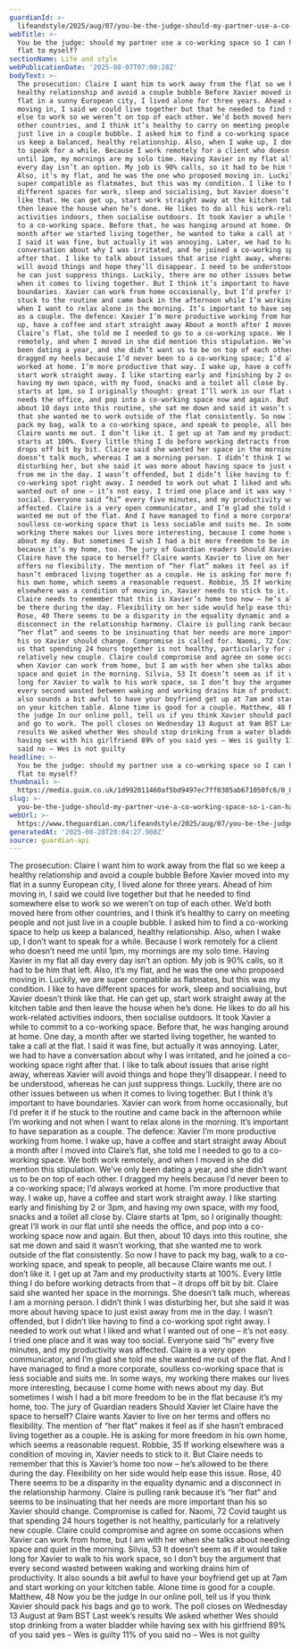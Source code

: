 ```yaml
---
guardianId: >-
  lifeandstyle/2025/aug/07/you-be-the-judge-should-my-partner-use-a-co-working-space-so-i-can-have-our-flat-to-myself
webTitle: >-
  You be the judge: should my partner use a co-working space so I can have our
  flat to myself?
sectionName: Life and style
webPublicationDate: '2025-08-07T07:00:28Z'
bodyText: >-
  The prosecution: Claire I want him to work away from the flat so we keep a
  healthy relationship and avoid a couple bubble Before Xavier moved into my
  flat in a sunny European city, I lived alone for three years. Ahead of him
  moving in, I said we could live together but that he needed to find somewhere
  else to work so we weren’t on top of each other. We’d both moved here from
  other countries, and I think it’s healthy to carry on meeting people and not
  just live in a couple bubble. I asked him to find a co-working space to help
  us keep a balanced, healthy relationship. Also, when I wake up, I don’t want
  to speak for a while. Because I work remotely for a client who doesn’t need me
  until 1pm, my mornings are my solo time. Having Xavier in my flat all day
  every day isn’t an option. My job is 90% calls, so it had to be him that left.
  Also, it’s my flat, and he was the one who proposed moving in. Luckily, we are
  super compatible as flatmates, but this was my condition. I like to have
  different spaces for work, sleep and socialising, but Xavier doesn’t think
  like that. He can get up, start work straight away at the kitchen table and
  then leave the house when he’s done. He likes to do all his work-related
  activities indoors, then socialise outdoors. It took Xavier a while to commit
  to a co-working space. Before that, he was hanging around at home. One day, a
  month after we started living together, he wanted to take a call at the flat.
  I said it was fine, but actually it was annoying. Later, we had to have a
  conversation about why I was irritated, and he joined a co-working space right
  after that. I like to talk about issues that arise right away, whereas Xavier
  will avoid things and hope they’ll disappear. I need to be understood, whereas
  he can just suppress things. Luckily, there are no other issues between us
  when it comes to living together. But I think it’s important to have
  boundaries. Xavier can work from home occasionally, but I’d prefer it if he
  stuck to the routine and came back in the afternoon while I’m working and not
  when I want to relax alone in the morning. It’s important to have separation
  as a couple. The defence: Xavier I’m more productive working from home. I wake
  up, have a coffee and start straight away About a month after I moved into
  Claire’s flat, she told me I needed to go to a co-working space. We both work
  remotely, and when I moved in she did mention this stipulation. We’ve only
  been dating a year, and she didn’t want us to be on top of each other. I
  dragged my heels because I’d never been to a co-working space; I’d always
  worked at home. I’m more productive that way. I wake up, have a coffee and
  start work straight away. I like starting early and finishing by 2 or 3pm, and
  having my own space, with my food, snacks and a toilet all close by. Claire
  starts at 1pm, so I originally thought: great I’ll work in our flat until she
  needs the office, and pop into a co-working space now and again. But then,
  about 10 days into this routine, she sat me down and said it wasn’t working,
  that she wanted me to work outside of the flat consistently. So now I have to
  pack my bag, walk to a co-working space, and speak to people, all because
  Claire wants me out. I don’t like it. I get up at 7am and my productivity
  starts at 100%. Every little thing I do before working detracts from that – it
  drops off bit by bit. Claire said she wanted her space in the mornings. She
  doesn’t talk much, whereas I am a morning person. I didn’t think I was
  disturbing her, but she said it was more about having space to just exist away
  from me in the day. I wasn’t offended, but I didn’t like having to find a
  co-working spot right away. I needed to work out what I liked and what I
  wanted out of one – it’s not easy. I tried one place and it was way too
  social. Everyone said “hi” every five minutes, and my productivity was
  affected. Claire is a very open communicator, and I’m glad she told me she
  wanted me out of the flat. And I have managed to find a more corporate,
  soulless co-working space that is less sociable and suits me. In some ways, my
  working there makes our lives more interesting, because I come home with news
  about my day. But sometimes I wish I had a bit more freedom to be in the flat
  because it’s my home, too. The jury of Guardian readers Should Xavier let
  Claire have the space to herself? Claire wants Xavier to live on her terms and
  offers no flexibility. The mention of “her flat” makes it feel as if she
  hasn’t embraced living together as a couple. He is asking for more freedom in
  his own home, which seems a reasonable request. Robbie, 35 If working
  elsewhere was a condition of moving in, Xavier needs to stick to it. But
  Claire needs to remember that this is Xavier’s home too now – he’s allowed to
  be there during the day. Flexibility on her side would help ease this issue.
  Rose, 40 There seems to be a disparity in the equality dynamic and a
  disconnect in the relationship harmony. Claire is pulling rank because it’s
  “her flat” and seems to be insinuating that her needs are more important than
  his so Xavier should change. Compromise is called for. Naomi, 72 Covid taught
  us that spending 24 hours together is not healthy, particularly for a
  relatively new couple. Claire could compromise and agree on some occasions
  when Xavier can work from home, but I am with her when she talks about needing
  space and quiet in the morning. Silvia, 53 It doesn’t seem as if it would take
  long for Xavier to walk to his work space, so I don’t buy the argument that
  every second wasted between waking and working drains him of productivity. It
  also sounds a bit awful to have your boyfriend get up at 7am and start working
  on your kitchen table. Alone time is good for a couple. Matthew, 48 Now you be
  the judge In our online poll, tell us if you think Xavier should pack his bags
  and go to work. The poll closes on Wednesday 13 August at 9am BST Last week’s
  results We asked whether Wes should stop drinking from a water bladder while
  having sex with his girlfriend 89% of you said yes – Wes is guilty 11% of you
  said no – Wes is not guilty
headline: >-
  You be the judge: should my partner use a co-working space so I can have our
  flat to myself?
thumbnail: >-
  https://media.guim.co.uk/1d992011460af5bd9497ec7ff0305ab671050fc6/0_0_2100_1680/500.jpg
slug: >-
  you-be-the-judge-should-my-partner-use-a-co-working-space-so-i-can-have-our-flat-to-myself
webUrl: >-
  https://www.theguardian.com/lifeandstyle/2025/aug/07/you-be-the-judge-should-my-partner-use-a-co-working-space-so-i-can-have-our-flat-to-myself
generatedAt: '2025-08-28T20:04:27.908Z'
source: guardian-api
---
```

The prosecution: Claire I want him to work away from the flat so we keep a healthy relationship and avoid a couple bubble Before Xavier moved into my flat in a sunny European city, I lived alone for three years. Ahead of him moving in, I said we could live together but that he needed to find somewhere else to work so we weren’t on top of each other. We’d both moved here from other countries, and I think it’s healthy to carry on meeting people and not just live in a couple bubble. I asked him to find a co-working space to help us keep a balanced, healthy relationship. Also, when I wake up, I don’t want to speak for a while. Because I work remotely for a client who doesn’t need me until 1pm, my mornings are my solo time. Having Xavier in my flat all day every day isn’t an option. My job is 90% calls, so it had to be him that left. Also, it’s my flat, and he was the one who proposed moving in. Luckily, we are super compatible as flatmates, but this was my condition. I like to have different spaces for work, sleep and socialising, but Xavier doesn’t think like that. He can get up, start work straight away at the kitchen table and then leave the house when he’s done. He likes to do all his work-related activities indoors, then socialise outdoors. It took Xavier a while to commit to a co-working space. Before that, he was hanging around at home. One day, a month after we started living together, he wanted to take a call at the flat. I said it was fine, but actually it was annoying. Later, we had to have a conversation about why I was irritated, and he joined a co-working space right after that. I like to talk about issues that arise right away, whereas Xavier will avoid things and hope they’ll disappear. I need to be understood, whereas he can just suppress things. Luckily, there are no other issues between us when it comes to living together. But I think it’s important to have boundaries. Xavier can work from home occasionally, but I’d prefer it if he stuck to the routine and came back in the afternoon while I’m working and not when I want to relax alone in the morning. It’s important to have separation as a couple. The defence: Xavier I’m more productive working from home. I wake up, have a coffee and start straight away About a month after I moved into Claire’s flat, she told me I needed to go to a co-working space. We both work remotely, and when I moved in she did mention this stipulation. We’ve only been dating a year, and she didn’t want us to be on top of each other. I dragged my heels because I’d never been to a co-working space; I’d always worked at home. I’m more productive that way. I wake up, have a coffee and start work straight away. I like starting early and finishing by 2 or 3pm, and having my own space, with my food, snacks and a toilet all close by. Claire starts at 1pm, so I originally thought: great I’ll work in our flat until she needs the office, and pop into a co-working space now and again. But then, about 10 days into this routine, she sat me down and said it wasn’t working, that she wanted me to work outside of the flat consistently. So now I have to pack my bag, walk to a co-working space, and speak to people, all because Claire wants me out. I don’t like it. I get up at 7am and my productivity starts at 100%. Every little thing I do before working detracts from that – it drops off bit by bit. Claire said she wanted her space in the mornings. She doesn’t talk much, whereas I am a morning person. I didn’t think I was disturbing her, but she said it was more about having space to just exist away from me in the day. I wasn’t offended, but I didn’t like having to find a co-working spot right away. I needed to work out what I liked and what I wanted out of one – it’s not easy. I tried one place and it was way too social. Everyone said “hi” every five minutes, and my productivity was affected. Claire is a very open communicator, and I’m glad she told me she wanted me out of the flat. And I have managed to find a more corporate, soulless co-working space that is less sociable and suits me. In some ways, my working there makes our lives more interesting, because I come home with news about my day. But sometimes I wish I had a bit more freedom to be in the flat because it’s my home, too. The jury of Guardian readers Should Xavier let Claire have the space to herself? Claire wants Xavier to live on her terms and offers no flexibility. The mention of “her flat” makes it feel as if she hasn’t embraced living together as a couple. He is asking for more freedom in his own home, which seems a reasonable request. Robbie, 35 If working elsewhere was a condition of moving in, Xavier needs to stick to it. But Claire needs to remember that this is Xavier’s home too now – he’s allowed to be there during the day. Flexibility on her side would help ease this issue. Rose, 40 There seems to be a disparity in the equality dynamic and a disconnect in the relationship harmony. Claire is pulling rank because it’s “her flat” and seems to be insinuating that her needs are more important than his so Xavier should change. Compromise is called for. Naomi, 72 Covid taught us that spending 24 hours together is not healthy, particularly for a relatively new couple. Claire could compromise and agree on some occasions when Xavier can work from home, but I am with her when she talks about needing space and quiet in the morning. Silvia, 53 It doesn’t seem as if it would take long for Xavier to walk to his work space, so I don’t buy the argument that every second wasted between waking and working drains him of productivity. It also sounds a bit awful to have your boyfriend get up at 7am and start working on your kitchen table. Alone time is good for a couple. Matthew, 48 Now you be the judge In our online poll, tell us if you think Xavier should pack his bags and go to work. The poll closes on Wednesday 13 August at 9am BST Last week’s results We asked whether Wes should stop drinking from a water bladder while having sex with his girlfriend 89% of you said yes – Wes is guilty 11% of you said no – Wes is not guilty
